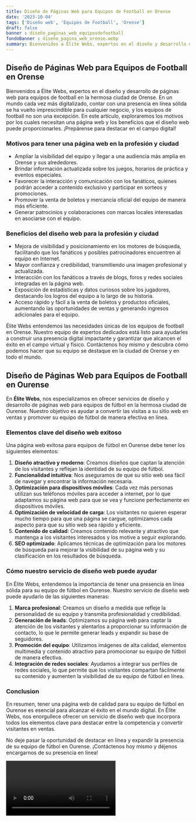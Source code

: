```yaml
---
title: Diseño de Páginas Web para Equipos de Football en Orense
date: '2023-10-04'
tags: ['Diseño web', 'Equipos de Football', 'Orense']
draft: false
banner : diseño_paginas_web_equiposdefootball
fondoBanner : diseño_pagina_web_orense.webp
summary: Bienvenidos a Élite Webs, expertos en el diseño y desarrollo de páginas web para equipos de football en la hermosa ciudad de Orense. En un mundo cada vez más digitalizado, contar con una presencia en línea sólida se ha vuelto imprescindible para cualquier negocio, y los equipos de football no son una excepción. En este artículo, exploraremos los motivos por los cuales necesitan una página web y los beneficios que el diseño web puede proporcionarles. ¡Prepárense para destacar en el campo digital!
---
```


## Diseño de Páginas Web para Equipos de Football en Orense

Bienvenidos a Élite Webs, expertos en el diseño y desarrollo de páginas web para equipos de football en la hermosa ciudad de Orense. En un mundo cada vez más digitalizado, contar con una presencia en línea sólida se ha vuelto imprescindible para cualquier negocio, y los equipos de football no son una excepción. En este artículo, exploraremos los motivos por los cuales necesitan una página web y los beneficios que el diseño web puede proporcionarles. ¡Prepárense para destacar en el campo digital!

### Motivos para tener una página web en la profesión y ciudad

- Ampliar la visibilidad del equipo y llegar a una audiencia más amplia en Orense y sus alrededores.
- Brindar información actualizada sobre los juegos, horarios de práctica y eventos especiales.
- Favorecer la interacción y comunicación con los fanáticos, quienes podrán acceder a contenido exclusivo y participar en sorteos y promociones.
- Promover la venta de boletos y mercancía oficial del equipo de manera más eficiente.
- Generar patrocinios y colaboraciones con marcas locales interesadas en asociarse con el equipo.

### Beneficios del diseño web para la profesión y ciudad

- Mejora de visibilidad y posicionamiento en los motores de búsqueda, facilitando que los fanáticos y posibles patrocinadores encuentren al equipo en Internet.
- Mayor confianza y credibilidad, transmitiendo una imagen profesional y actualizada.
- Interacción con los fanáticos a través de blogs, foros y redes sociales integradas en la página web.
- Exposición de estadísticas y datos curiosos sobre los jugadores, destacando los logros del equipo a lo largo de su historia.
- Acceso rápido y fácil a la venta de boletos y productos oficiales, aumentando las oportunidades de ventas y generando ingresos adicionales para el equipo.

Élite Webs entendemos las necesidades únicas de los equipos de football en Orense. Nuestro equipo de expertos dedicados está listo para ayudarles a construir una presencia digital impactante y garantizar que alcancen el éxito en el campo virtual y físico. Contáctenos hoy mismo y descubra cómo podemos hacer que su equipo se destaque en la ciudad de Orense y en todo el mundo.

<GifSeo />

<Cta />

## Diseño de Páginas Web para Equipos de Football en Ourense

En **Élite Webs**, nos especializamos en ofrecer servicios de diseño y desarrollo de páginas web para equipos de fútbol en la hermosa ciudad de Ourense. Nuestro objetivo es ayudar a convertir las visitas a su sitio web en ventas y promover su equipo de fútbol de manera efectiva en línea.

### Elementos clave del diseño web exitoso

Una página web exitosa para equipos de fútbol en Ourense debe tener los siguientes elementos:

1. **Diseño atractivo y moderno**: Creamos diseños que captan la atención de los visitantes y reflejan la identidad de su equipo de fútbol. 
2. **Funcionalidad intuitiva**: Nos aseguramos de que su sitio web sea fácil de navegar y encontrar la información necesaria.
3. **Optimización para dispositivos móviles**: Cada vez más personas utilizan sus teléfonos móviles para acceder a internet, por lo que adaptamos su página web para que se vea y funcione perfectamente en dispositivos móviles.
4. **Optimización de velocidad de carga**: Los visitantes no quieren esperar mucho tiempo para que una página se cargue, optimizamos cada aspecto para que su sitio web sea rápido y eficiente.
5. **Contenido de calidad**: Creamos contenido relevante y atractivo que mantenga a los visitantes interesados y los motive a seguir explorando.
6. **SEO optimizado**: Aplicamos técnicas de optimización para los motores de búsqueda para mejorar la visibilidad de su página web y su clasificación en los resultados de búsqueda.

### Cómo nuestro servicio de diseño web puede ayudar

En Élite Webs, entendemos la importancia de tener una presencia en línea sólida para su equipo de fútbol en Ourense. Nuestro servicio de diseño web puede ayudarlo de las siguientes maneras:

1. **Marca profesional**: Creamos un diseño a medida que refleje la personalidad de su equipo y transmita profesionalidad y credibilidad.
2. **Generación de leads**: Optimizamos su página web para captar la atención de los visitantes y alentarlos a proporcionar su información de contacto, lo que le permite generar leads y expandir su base de seguidores.
3. **Promoción del equipo**: Utilizamos imágenes de alta calidad, elementos multimedia y contenido atractivo para promocionar su equipo de fútbol de manera efectiva.
4. **Integración de redes sociales**: Ayudamos a integrar sus perfiles de redes sociales, lo que permite que los visitantes compartan fácilmente su contenido y aumenten la visibilidad de su equipo de fútbol en línea.

### Conclusion

En resumen, tener una página web de calidad para su equipo de fútbol en Ourense es esencial para alcanzar el éxito en el mundo digital. En Élite Webs, nos enorgullece ofrecer un servicio de diseño web que incorpora todos los elementos clave para destacar entre la competencia y convertir visitantes en ventas.

No deje pasar la oportunidad de destacar en línea y expandir la presencia de su equipo de fútbol en Ourense. ¡Contáctenos hoy mismo y déjenos encargarnos de su presencia en línea!

<Video />

<CtaBot job='Equipos de Football' city='Orense'/>

<Gmaps query='Orense+españa+maps' />